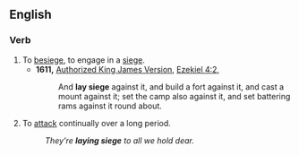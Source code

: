 ==English==

===Verb===
{{en-verb|inf=to [[lay]] [[siege]]|lays siege|laying siege|laid siege|lain siege}}

# To [[besiege]], to engage in a [[siege]].
#* '''1611,''' [[w:Authorized King James Version|Authorized King James Version]], [[s:Bible (King James)/Ezekiel#4:2|Ezekiel 4:2]],
#*: And '''lay siege''' against it, and build a fort against it, and cast a mount against it; set the camp also against it, and set battering rams against it round about.
# {{figurative}} To [[attack]] continually over a long period.
#: ''They're '''laying siege''' to all we hold dear.''